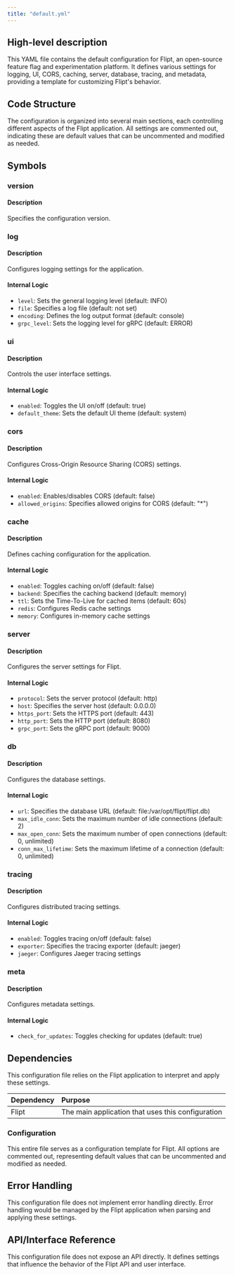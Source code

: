 ```yaml
---
title: "default.yml"
---
```


## High-level description
This YAML file contains the default configuration for Flipt, an open-source feature flag and experimentation platform. It defines various settings for logging, UI, CORS, caching, server, database, tracing, and metadata, providing a template for customizing Flipt's behavior.

## Code Structure
The configuration is organized into several main sections, each controlling different aspects of the Flipt application. All settings are commented out, indicating these are default values that can be uncommented and modified as needed.

## Symbols

### version
#### Description
Specifies the configuration version.

### log
#### Description
Configures logging settings for the application.

#### Internal Logic
- `level`: Sets the general logging level (default: INFO)
- `file`: Specifies a log file (default: not set)
- `encoding`: Defines the log output format (default: console)
- `grpc_level`: Sets the logging level for gRPC (default: ERROR)

### ui
#### Description
Controls the user interface settings.

#### Internal Logic
- `enabled`: Toggles the UI on/off (default: true)
- `default_theme`: Sets the default UI theme (default: system)

### cors
#### Description
Configures Cross-Origin Resource Sharing (CORS) settings.

#### Internal Logic
- `enabled`: Enables/disables CORS (default: false)
- `allowed_origins`: Specifies allowed origins for CORS (default: "*")

### cache
#### Description
Defines caching configuration for the application.

#### Internal Logic
- `enabled`: Toggles caching on/off (default: false)
- `backend`: Specifies the caching backend (default: memory)
- `ttl`: Sets the Time-To-Live for cached items (default: 60s)
- `redis`: Configures Redis cache settings
- `memory`: Configures in-memory cache settings

### server
#### Description
Configures the server settings for Flipt.

#### Internal Logic
- `protocol`: Sets the server protocol (default: http)
- `host`: Specifies the server host (default: 0.0.0.0)
- `https_port`: Sets the HTTPS port (default: 443)
- `http_port`: Sets the HTTP port (default: 8080)
- `grpc_port`: Sets the gRPC port (default: 9000)

### db
#### Description
Configures the database settings.

#### Internal Logic
- `url`: Specifies the database URL (default: file:/var/opt/flipt/flipt.db)
- `max_idle_conn`: Sets the maximum number of idle connections (default: 2)
- `max_open_conn`: Sets the maximum number of open connections (default: 0, unlimited)
- `conn_max_lifetime`: Sets the maximum lifetime of a connection (default: 0, unlimited)

### tracing
#### Description
Configures distributed tracing settings.

#### Internal Logic
- `enabled`: Toggles tracing on/off (default: false)
- `exporter`: Specifies the tracing exporter (default: jaeger)
- `jaeger`: Configures Jaeger tracing settings

### meta
#### Description
Configures metadata settings.

#### Internal Logic
- `check_for_updates`: Toggles checking for updates (default: true)

## Dependencies
This configuration file relies on the Flipt application to interpret and apply these settings.

| Dependency | Purpose |
|:-----------|:--------|
| Flipt | The main application that uses this configuration |

### Configuration
This entire file serves as a configuration template for Flipt. All options are commented out, representing default values that can be uncommented and modified as needed.

## Error Handling
This configuration file does not implement error handling directly. Error handling would be managed by the Flipt application when parsing and applying these settings.

## API/Interface Reference
This configuration file does not expose an API directly. It defines settings that influence the behavior of the Flipt API and user interface.